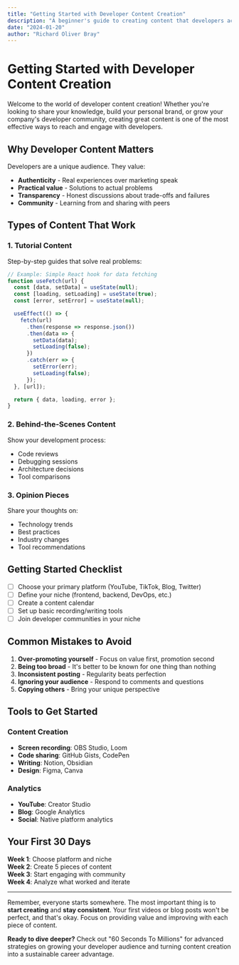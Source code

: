 ```yaml
---
title: "Getting Started with Developer Content Creation"
description: "A beginner's guide to creating content that developers actually want to consume and share."
date: "2024-01-20"
author: "Richard Oliver Bray"
---
```


# Getting Started with Developer Content Creation

Welcome to the world of developer content creation! Whether you're looking to share your knowledge, build your personal brand, or grow your company's developer community, creating great content is one of the most effective ways to reach and engage with developers.

## Why Developer Content Matters

Developers are a unique audience. They value:

- **Authenticity** - Real experiences over marketing speak
- **Practical value** - Solutions to actual problems
- **Transparency** - Honest discussions about trade-offs and failures
- **Community** - Learning from and sharing with peers

## Types of Content That Work

### 1. Tutorial Content
Step-by-step guides that solve real problems:

```javascript
// Example: Simple React hook for data fetching
function useFetch(url) {
  const [data, setData] = useState(null);
  const [loading, setLoading] = useState(true);
  const [error, setError] = useState(null);

  useEffect(() => {
    fetch(url)
      .then(response => response.json())
      .then(data => {
        setData(data);
        setLoading(false);
      })
      .catch(err => {
        setError(err);
        setLoading(false);
      });
  }, [url]);

  return { data, loading, error };
}
```

### 2. Behind-the-Scenes Content
Show your development process:
- Code reviews
- Debugging sessions
- Architecture decisions
- Tool comparisons

### 3. Opinion Pieces
Share your thoughts on:
- Technology trends
- Best practices
- Industry changes
- Tool recommendations

## Getting Started Checklist

- [ ] Choose your primary platform (YouTube, TikTok, Blog, Twitter)
- [ ] Define your niche (frontend, backend, DevOps, etc.)
- [ ] Create a content calendar
- [ ] Set up basic recording/writing tools
- [ ] Join developer communities in your niche

## Common Mistakes to Avoid

1. **Over-promoting yourself** - Focus on value first, promotion second
2. **Being too broad** - It's better to be known for one thing than nothing
3. **Inconsistent posting** - Regularity beats perfection
4. **Ignoring your audience** - Respond to comments and questions
5. **Copying others** - Bring your unique perspective

## Tools to Get Started

### Content Creation
- **Screen recording**: OBS Studio, Loom
- **Code sharing**: GitHub Gists, CodePen
- **Writing**: Notion, Obsidian
- **Design**: Figma, Canva

### Analytics
- **YouTube**: Creator Studio
- **Blog**: Google Analytics
- **Social**: Native platform analytics

## Your First 30 Days

**Week 1**: Choose platform and niche  
**Week 2**: Create 5 pieces of content  
**Week 3**: Start engaging with community  
**Week 4**: Analyze what worked and iterate

---

Remember, everyone starts somewhere. The most important thing is to **start creating** and **stay consistent**. Your first videos or blog posts won't be perfect, and that's okay. Focus on providing value and improving with each piece of content.

**Ready to dive deeper?** Check out "60 Seconds To Millions" for advanced strategies on growing your developer audience and turning content creation into a sustainable career advantage.